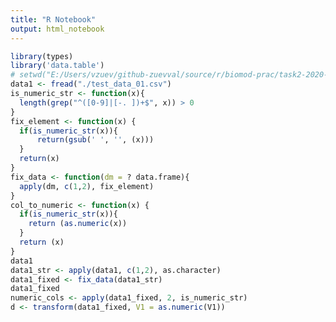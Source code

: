 ```yaml
---
title: "R Notebook"
output: html_notebook
---
```


```r
library(types)
library('data.table')
# setwd("E:/Users/vzuev/github-zuevval/source/r/biomod-prac/task2-2020-oct-18")
data1 <- fread("./test_data_01.csv")
is_numeric_str <- function(x){
  length(grep("^([0-9]|[-. ])+$", x)) > 0
}
fix_element <- function(x) {
  if(is_numeric_str(x)){
      return(gsub(' ', '', (x)))
  }
  return(x)
}
fix_data <- function(dm = ? data.frame){
  apply(dm, c(1,2), fix_element)
}
col_to_numeric <- function(x) {
  if(is_numeric_str(x)){
    return (as.numeric(x))
  }
  return (x)
}
data1
data1_str <- apply(data1, c(1,2), as.character)
data1_fixed <- fix_data(data1_str)
data1_fixed
numeric_cols <- apply(data1_fixed, 2, is_numeric_str)
d <- transform(data1_fixed, V1 = as.numeric(V1))
```
